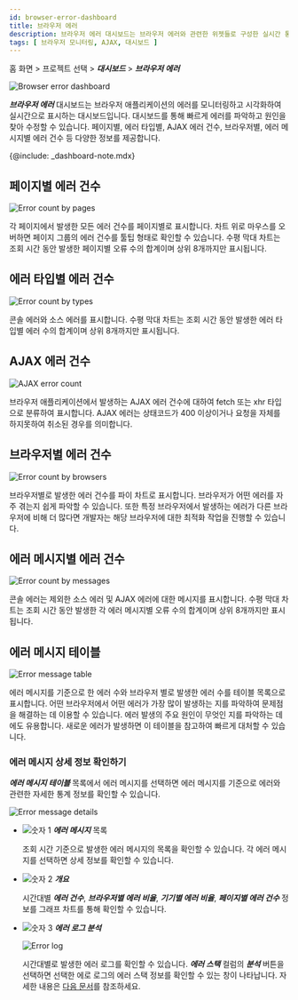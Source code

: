 ```yaml
---
id: browser-error-dashboard
title: 브라우저 에러
description: 브라우저 에러 대시보드는 브라우저 에러와 관련한 위젯들로 구성한 실시간 통계 데이터 대시보드입니다.
tags: [ 브라우저 모니터링, AJAX, 대시보드 ]
---
```


홈 화면 > 프로젝트 선택 > ***대시보드*** > ***브라우저 에러***

![Browser error dashboard](/img/browser-error-dashboard.png)

***브라우저 에러*** 대시보드는 브라우저 애플리케이션의 에러를 모니터링하고 시각화하여 실시간으로 표시하는 대시보드입니다. 대시보드를 통해 빠르게 에러를 파악하고 원인을 찾아 수정할 수 있습니다. 페이지별, 에러 타입별, AJAX 에러 건수, 브라우저별, 에러 메시지별 에러 건수 등 다양한 정보를 제공합니다.

{@include: _dashboard-note.mdx}


## 페이지별 에러 건수

![Error count by pages](/img/browser-error-by-page.png)

각 페이지에서 발생한 모든 에러 건수를 페이지별로 표시합니다. 차트 위로 마우스를 오버하면 페이지 그룹의 에러 건수를 툴팁 형태로 확인할 수 있습니다. 수평 막대 차트는 조회 시간 동안 발생한 페이지별 오류 수의 합계이며 상위 8개까지만 표시됩니다.


## 에러 타입별 에러 건수 

![Error count by types](/img/browser-error-by-types.png)

콘솔 에러와 소스 에러를 표시합니다. 수평 막대 차트는 조회 시간 동안 발생한 에러 타입별 에러 수의 합계이며 상위 8개까지만 표시됩니다.


## AJAX 에러 건수

![AJAX error count](/img/browser-error-ajax-by-error.png)

브라우저 애플리케이션에서 발생하는 AJAX 에러 건수에 대하여 fetch 또는 xhr 타입으로 분류하여 표시합니다. AJAX 에러는 상태코드가 400 이상이거나 요청을 자체를 하지못하여 취소된 경우를 의미합니다.


## 브라우저별 에러 건수

![Error count by browsers](/img/browser-erorr-by-browsers.png)

브라우저별로 발생한 에러 건수를 파이 차트로 표시합니다. 브라우저가 어떤 에러를 자주 겪는지 쉽게 파악할 수 있습니다. 또한 특정 브라우저에서 발생하는 에러가 다른 브라우저에 비해 더 많다면 개발자는 해당 브라우저에 대한 최적화 작업을 진행할 수 있습니다.


## 에러 메시지별 에러 건수

![Error count by messages](/img/browser-error-by-messages.png)

콘솔 에러는 제외한 소스 에러 및 AJAX 에러에 대한 메시지를 표시합니다. 수평 막대 차트는 조회 시간 동안 발생한 각 에러 메시지별 오류 수의 합계이며 상위 8개까지만 표시됩니다.


## 에러 메시지 테이블

![Error message table](/img/browser-error-table.png)

에러 메시지를 기준으로 한 에러 수와 브라우저 별로 발생한 에러 수를 테이블 목록으로 표시합니다. 어떤 브라우저에서 어떤 에러가 가장 많이 발생하는 지를 파악하여 문제점을 해결하는 데 이용할 수 있습니다. 에러 발생의 주요 원인이 무엇인 지를 파악하는 데에도 유용합니다. 새로운 에러가 발생하면 이 테이블을 참고하여 빠르게 대처할 수 있습니다.


### 에러 메시지 상세 정보 확인하기

***에러 메시지 테이블*** 목록에서 에러 메시지를 선택하면 에러 메시지를 기준으로 에러와 관련한 자세한 통계 정보를 확인할 수 있습니다.

![Error message details](/img/browser-error-details.png)

* ![숫자 1](/img/number-01.png) ***에러 메시지*** 목록

  조회 시간 기준으로 발생한 에러 메시지의 목록을 확인할 수 있습니다. 각 에러 메시지를 선택하면 상세 정보를 확인할 수 있습니다.

* ![숫자 2](/img/number-02.png) ***개요***

  시간대별 ***에러 건수***, ***브라우저별 에러 비율***, ***기기별 에러 비율***, ***페이지별 에러 건수*** 정보를 그래프 차트를 통해 확인할 수 있습니다.

* ![숫자 3](/img/number-02.png) ***에러 로그 분석***

  ![Error log](/img/browser-error-details-log.png)

  시간대별로 발생한 에러 로그를 확인할 수 있습니다. ***에러 스택*** 컬럼의 ***분석*** 버튼을 선택하면 선택한 에로 로그의 에러 스택 정보를 확인할 수 있는 창이 나타납니다. 자세한 내용은 [다음 문서](tracking-error#check-errorcode)를 참조하세요.